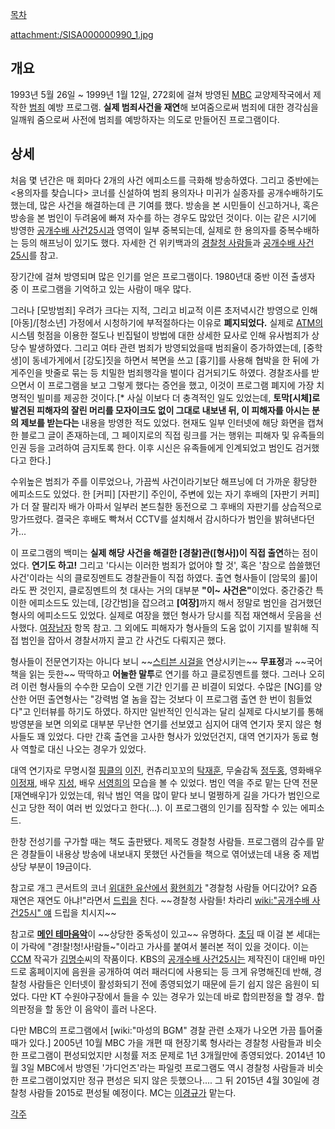 [[목차]]

attachment:/SISA000000990_1.jpg

== 개요 ==
1993년 5월 26일 ~ 1999년 1월 12일, 272회에 걸쳐 방영된 [[MBC]] 교양제작국에서 제작한 [[범죄]] 예방 프로그램. '''실제 범죄사건을 재연'''해 보여줌으로써 범죄에 대한 경각심을 일깨워 줌으로써 사전에 범죄를 예방하자는 의도로 만들어진 프로그램이다. 

== 상세 ==
처음 몇 년간은 매 회마다 2개의 사건 에피소드를 극화해 방송하였다. 그리고 중반에는 <용의자를 찾습니다> 코너를 신설하여 범죄 용의자나 미귀가 실종자를 공개수배하기도 했는데, 많은 사건을 해결하는데 큰 기여를 했다. 방송을 본 시민들이 신고하거나, 혹은 방송을 본 범인이 두려움에 빠져 자수를 하는 경우도 많았던 것이다. 이는 같은 시기에 방영한 [[공개수배 사건25시]]과 영역이 일부 중복되는데, 실제로 한 용의자를 중복수배하는 등의 해프닝이 있기도 했다. 자세한 건 위키백과의 [http://ko.wikipedia.org/wiki/%EA%B2%BD%EC%B0%B0%EC%B2%AD_%EC%82%AC%EB%9E%8C%EB%93%A4 경찰청 사람들]과 [http://ko.wikipedia.org/wiki/%EA%B3%B5%EA%B0%9C%EC%88%98%EB%B0%B0_%EC%82%AC%EA%B1%B4_25%EC%8B%9C 공개수배 사건 25시]를 참고.

장기간에 걸쳐 방영되며 많은 인기를 얻은 프로그램이다. 1980년대 중반 이전 출생자 중 이 프로그램을 기억하고 있는 사람이 매우 많다.

그러나 [모방범죄] 우려가 크다는 지적, 그리고 비교적 이른 초저녁시간 방영으로 인해 [아동]/[청소년] 가정에서 시청하기에 부적절하다는 이유로 '''폐지되었다.''' 실제로 [[ATM]]의 시스템 헛점을 이용한 절도나 빈집털이 방법에 대한 상세한 묘사로 인해 유사범죄가 상당수 발생하였다. 그리고 여타 관련 범죄가 방영되었을때 범죄율이 증가하였는데, [중학생]이 동네가게에서 [강도]짓을 하면서 복면을 쓰고 [흉기]를 사용해 협박을 한 뒤에 가게주인을 밧줄로 묶는 등 치밀한 범죄행각을 벌이다 검거되기도 하였다. 경찰조사를 받으면서 이 프로그램을 보고 그렇게 했다는 증언을 했고, 이것이 프로그램 폐지에 가장 치명적인 빌미를 제공한 것이다.[* 사실 이보다 더 충격적인 일도 있었는데, '''토막[시체]로 발견된 피해자의 잘린 머리를 모자이크도 없이 그대로 내보낸 뒤, 이 피해자를 아시는 분의 제보를 받는다는''' 내용을 방영한 적도 있었다. 현재도 일부 인터넷에 해당 화면을 캡쳐한 블로그 글이 존재하는데, 그 페이지로의 직접 링크를 거는 행위는 피해자 및 유족들의 인권 등을 고려하여 금지토록 한다. 이후 시신은 유족들에게 인계되었고 범인도 검거했다고 한다.] 

수위높은 범죄가 주를 이루었으나, 가끔씩 사건이라기보단 해프닝에 더 가까운 황당한 에피소드도 있었다. 한 [커피] [자판기] 주인이, 주변에 있는 자기 후배의 [자판기 커피]가 더 잘 팔리자 배가 아파서 일부러 본드칠한 동전으로 그 후배의 자판기를 상습적으로 망가뜨렸다. 결국은 후배도 빡쳐서 CCTV를 설치해서 감시하다가 범인을 밝혀낸다던가...

이 프로그램의 백미는 '''실제 해당 사건을 해결한 [경찰]관([형사])이 직접 출연'''하는 점이었다. '''연기도 하고!''' 그리고 '다시는 이러한 범죄가 없어야 할 것', 혹은 '참으로 씁쓸했던 사건'이라는 식의 클로징멘트도 경찰관들이 직접 하였다.  출연 형사들이 [암묵의 룰]이라도 짠 것인지, 클로징멘트의 첫 대사는 거의 대부분 '''"이~ 사건은"'''이었다. 
중간중간 특이한 에피소드도 있는데, [강간범]을 잡으려고 '''[여장]'''까지 해서 정말로 범인을 검거했던 형사의 에피소드도 있었다. 실제로 여장을 했던 형사가 당시를 직접 재연해서 웃음을 선사했다. [[여장남자]] 항목 참고. 그 외에도 피해자가 형사들의 도움 없이 기지를 발휘해 직접 범인을 잡아서 경찰서까지 끌고 간 사건도 다뤄지곤 했다. 

형사들이 전문연기자는 아니다 보니 ~~[[스티븐 시걸]]을 연상시키는~~ '''무표정'''과 ~~국어책을 읽는 듯한~~ 딱딱하고 '''어눌한 말투'''로 연기를 하고 클로징멘트를 했다. 그러나 오히려 이런 형사들의 수수한 모습이 오랜 기간 인기를 끈 비결이 되었다. 수많은 [NG]를 양산한 어떤 출연형사는 "강력범 열 놈을 잡는 것보다 이 프로그램 출연 한 번이 힘들었다"고 인터뷰를 하기도 하였다. 하지만 일반적인 인식과는 달리 실제로 다시보기를 통해 방영분을 보면 의외로 대부분 무난한 연기를 선보였고 심지어 대역 연기자 못지 않은 형사들도 꽤 있었다. 다만 간혹 출연을 고사한 형사가 있었던건지, 대역 연기자가 동료 형사 역할로 대신 나오는 경우가 있었다. 

대역 연기자로 무명시절 [[핑클]]의 [[이진]], 컨츄리꼬꼬의 [[탁재훈]], 무술감독 [[정두홍]], 영화배우 [[이정재]], 배우 [[지성]], 배우 [[서영희]]의 모습을 볼 수 있었다. 범인 역을 주로 맡는 단역 전문 [재연배우]가 있었는데, 워낙 범인 역을 많이 맡다 보니 멀쩡하게 길을 가다가 범인으로 신고 당한 적이 여러 번 있었다고 한다(…). 이 프로그램의 인기를 짐작할 수 있는 에피소드.

한창 전성기를 구가할 때는 책도 출판됐다. 제목도 경찰청 사람들. 프로그램의 감수를 맡은 경찰들이 내용상 방송에 내보내지 못했던 사건들을 책으로 엮어냈는데 내용 중 제법 상당 부분이 19금이다.

참고로 개그 콘서트의 코너 [[위대한 유산]]에서 [[황현희]]가 "경찰청 사람들 어디갔어? 요즘 재연은 재연도 아냐!"라면서 [[드립]]을 친다. ~~경찰청 사람들! 차라리 [[wiki:"공개수배 사건25시" 얘]] 드립을 치시지~~ 

참고로 '''[http://www.youtube.com/watch?feature=player_embedded&v=9eBK-NZXVQw/ 메인 테마음악]'''이 ~~상당한 중독성이 있고~~ 유명하다. [[초딩]] 때 이걸 본 세대는 이 가락에 "경!찰!청!사!람들~"이라고 가사를 붙여서 불러본 적이 있을 것이다. 이는 [[CCM]] 작곡가 [http://kimmyungsu.fgtv.com/ 김명수]씨의 작품이다. KBS의 [[공개수배 사건25시]]는 제작진이 대인배 마인드로 홈페이지에 음원을 공개하여 여러 패러디에 사용되는 등 크게 유명해진데 반해, 경찰청 사람들은 인터넷이 활성화되기 전에 종영되었기 때문에 듣기 쉽지 않은 음원이 되었다.
다만 KT 수원야구장에서 들을 수 있는 경우가 있는데 바로 합의판정을 할 경우. 합의판정을 할 동안 이 음악이 흘러 나온다.

다만 MBC의 프로그램에서 [wiki:"마성의 BGM" 경찰 관련 소재가 나오면 가끔 틀어줄 때가 있다.] 2005년 10월 MBC 가을 개편 때 현장기록 형사라는 경찰청 사람들과 비슷한 프로그램이 편성되었지만 시청률 저조 문제로 1년 3개월만에 종영되었다.
2014년 10월 3일 MBC에서 방영된 '가디언즈'라는 파일럿 프로그램도 역시 경찰청 사람들과 비슷한 프로그램이었지만 정규 편성은 되지 않은 듯했으나.... 그 뒤 2015년 4월 30일에 경찰청 사람들 2015로 편성될 예정이다. MC는 [[이경규]]가 맡는다. 

[[각주]]
